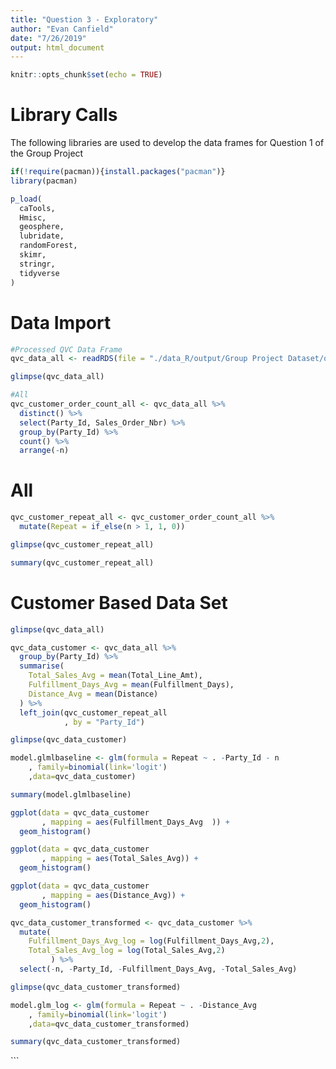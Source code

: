 ```yaml
---
title: "Question 3 - Exploratory"
author: "Evan Canfield"
date: "7/26/2019"
output: html_document
---
```


```r
knitr::opts_chunk$set(echo = TRUE)
```

# Library Calls

The following libraries are used to develop the data frames for Question 1 of the Group Project

```r
if(!require(pacman)){install.packages("pacman")}
library(pacman)

p_load(  
  caTools,
  Hmisc, 
  geosphere,
  lubridate,
  randomForest,
  skimr,
  stringr,
  tidyverse
)
```

# Data Import
```r
#Processed QVC Data Frame
qvc_data_all <- readRDS(file = "./data_R/output/Group Project Dataset/qvc_data_compiled_new_variables_sample.rds")
```


```r
glimpse(qvc_data_all)
```

```r
#All
qvc_customer_order_count_all <- qvc_data_all %>%
  distinct() %>% 
  select(Party_Id, Sales_Order_Nbr) %>% 
  group_by(Party_Id) %>%
  count() %>% 
  arrange(-n)
```

# All
```r
qvc_customer_repeat_all <- qvc_customer_order_count_all %>% 
  mutate(Repeat = if_else(n > 1, 1, 0))

glimpse(qvc_customer_repeat_all)

summary(qvc_customer_repeat_all)
```

# Customer Based Data Set
```r
glimpse(qvc_data_all)

qvc_data_customer <- qvc_data_all %>% 
  group_by(Party_Id) %>% 
  summarise(
    Total_Sales_Avg = mean(Total_Line_Amt),
    Fulfillment_Days_Avg = mean(Fulfillment_Days),
    Distance_Avg = mean(Distance)
  ) %>% 
  left_join(qvc_customer_repeat_all
            , by = "Party_Id")

glimpse(qvc_data_customer)
```

```r
model.glmlbaseline <- glm(formula = Repeat ~ . -Party_Id - n
    , family=binomial(link='logit')
    ,data=qvc_data_customer)

summary(model.glmlbaseline)
```

```r
ggplot(data = qvc_data_customer
       , mapping = aes(Fulfillment_Days_Avg  )) +
  geom_histogram()

ggplot(data = qvc_data_customer
       , mapping = aes(Total_Sales_Avg)) +
  geom_histogram()

ggplot(data = qvc_data_customer
       , mapping = aes(Distance_Avg)) +
  geom_histogram()
```

```r
qvc_data_customer_transformed <- qvc_data_customer %>% 
  mutate(
    Fulfillment_Days_Avg_log = log(Fulfillment_Days_Avg,2),
    Total_Sales_Avg_log = log(Total_Sales_Avg,2)       
         ) %>% 
  select(-n, -Party_Id, -Fulfillment_Days_Avg, -Total_Sales_Avg)

glimpse(qvc_data_customer_transformed)
```


```r
model.glm_log <- glm(formula = Repeat ~ . -Distance_Avg 
    , family=binomial(link='logit')
    ,data=qvc_data_customer_transformed)

summary(qvc_data_customer_transformed)
```
```

